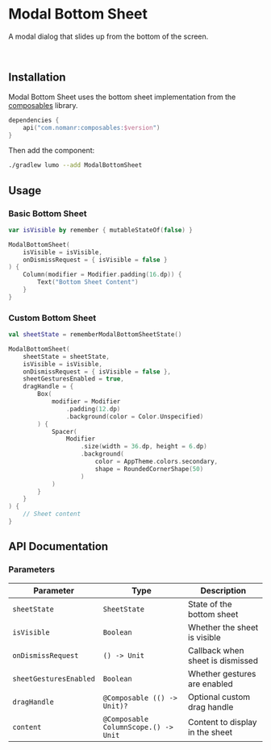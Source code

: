
# Modal Bottom Sheet

A modal dialog that slides up from the bottom of the screen.

<SourceCodeTag componentName="ModalBottomSheet.kt" />

<ComponentVideo componentName="bottomsheet" />

<br />

## Installation

Modal Bottom Sheet uses the bottom sheet implementation from the [composables](https://github.com/nomanr/composables/tree/main/composables/src/main/java/com/nomanr/composables/bottomsheet) library.

<ComposablesCallout />

```kotlin copy
dependencies {
    api("com.nomanr:composables:$version")
}
```

Then add the component:

```bash copy
./gradlew lumo --add ModalBottomSheet
```

## Usage

### Basic Bottom Sheet

```kotlin copy
var isVisible by remember { mutableStateOf(false) }

ModalBottomSheet(
    isVisible = isVisible,
    onDismissRequest = { isVisible = false }
) {
    Column(modifier = Modifier.padding(16.dp)) {
        Text("Bottom Sheet Content")
    }
}
```

### Custom Bottom Sheet

```kotlin copy
val sheetState = rememberModalBottomSheetState()

ModalBottomSheet(
    sheetState = sheetState,
    isVisible = isVisible,
    onDismissRequest = { isVisible = false },
    sheetGesturesEnabled = true,
    dragHandle = {
        Box(
            modifier = Modifier
                .padding(12.dp)
                .background(color = Color.Unspecified)
        ) {
            Spacer(
                Modifier
                    .size(width = 36.dp, height = 6.dp)
                    .background(
                        color = AppTheme.colors.secondary,
                        shape = RoundedCornerShape(50)
                    )
            )
        }
    }
) {
    // Sheet content
}
```

## API Documentation

### Parameters

| Parameter              | Type                                 | Description                      |
| ---------------------- | ------------------------------------ | -------------------------------- |
| `sheetState`           | `SheetState`                         | State of the bottom sheet        |
| `isVisible`            | `Boolean`                            | Whether the sheet is visible     |
| `onDismissRequest`     | `() -> Unit`                         | Callback when sheet is dismissed |
| `sheetGesturesEnabled` | `Boolean`                            | Whether gestures are enabled     |
| `dragHandle`           | `@Composable (() -> Unit)?`          | Optional custom drag handle      |
| `content`              | `@Composable ColumnScope.() -> Unit` | Content to display in the sheet  |
